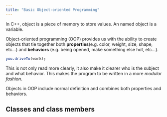 ```yaml
---
title: "Basic Object-oriented Programming"
---
```


In C++, object is a piece of memory to store values. An named object is a variable.

Object-oriented programming (OOP) provides us with the ability to create objects that tie together both **properties**(e.g. color, weight, size, shape, etc...) and **behaviors** (e.g. being opened, make something else hot, etc...).

```r

you.driveTo(work);

```

This is not only read more clearly, it also make it clearer who is the subject and what behavior. This makes the program to be written in a more *modular fashion*.

Objects in OOP include normal definition and combines both properties and behaviors.

## Classes and class members
 
 




